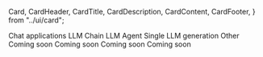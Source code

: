   Card,
  CardHeader,
  CardTitle,
  CardDescription,
  CardContent,
  CardFooter,
} from "../ui/card";

<Tabs defaultValue="chat">
  <TabsList>
    <TabsTrigger value="chat">Chat applications</TabsTrigger>
    <TabsTrigger value="chain" disabled>
      LLM Chain
    </TabsTrigger>
    <TabsTrigger value="agent" disabled>
      LLM Agent
    </TabsTrigger>
    <TabsTrigger value="single-generation" disabled>
      Single LLM generation
    </TabsTrigger>
    <TabsTrigger value="other" disabled>
      Other
    </TabsTrigger>
  </TabsList>
  <TabsContent value="chat">
    <ChatContent />
  </TabsContent>
  <TabsContent value="chain">Coming soon</TabsContent>
  <TabsContent value="agent">Coming soon</TabsContent>
  <TabsContent value="single-generation">Coming soon</TabsContent>
  <TabsContent value="other">Coming soon</TabsContent>
</Tabs>
